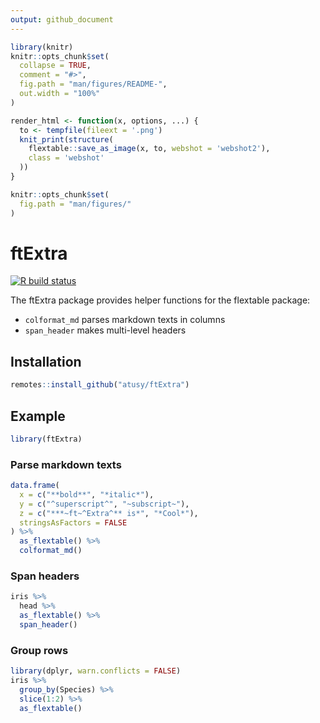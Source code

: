 ```yaml
---
output: github_document
---
```


<!-- README.md is generated from README.Rmd. Please edit that file -->

```r
library(knitr)
knitr::opts_chunk$set(
  collapse = TRUE,
  comment = "#>",
  fig.path = "man/figures/README-",
  out.width = "100%"
)

render_html <- function(x, options, ...) {
  to <- tempfile(fileext = '.png')
  knit_print(structure(
    flextable::save_as_image(x, to, webshot = 'webshot2'),
    class = 'webshot'
  ))
}

knitr::opts_chunk$set(
  fig.path = "man/figures/"
)
```

# ftExtra

<!-- badges: start -->
[![R build status](https://github.com/atusy/ftExtra/workflows/R-CMD-check/badge.svg)](https://github.com/atusy/ftExtra/actions)
<!-- badges: end -->

The ftExtra package provides helper functions for the flextable package: 

* `colformat_md` parses markdown texts in columns
* `span_header` makes multi-level headers

## Installation

``` r
remotes::install_github("atusy/ftExtra")
```

## Example

```r
library(ftExtra)
```

### Parse markdown texts

```r
data.frame(
  x = c("**bold**", "*italic*"),
  y = c("^superscript^", "~subscript~"),
  z = c("***~ft~^Extra^** is*", "*Cool*"),
  stringsAsFactors = FALSE
) %>%
  as_flextable() %>%
  colformat_md()
```


### Span headers

```r
iris %>%
  head %>%
  as_flextable() %>%
  span_header()
```

### Group rows

```r
library(dplyr, warn.conflicts = FALSE)
iris %>%
  group_by(Species) %>%
  slice(1:2) %>%
  as_flextable()
```

